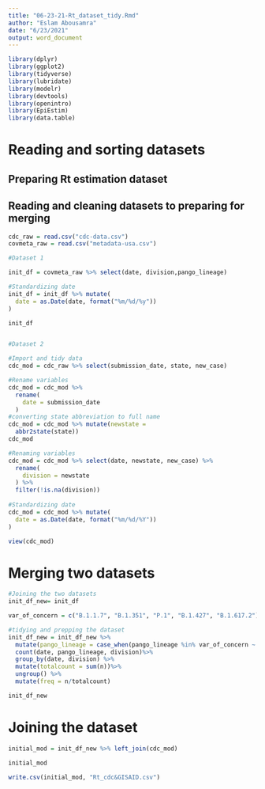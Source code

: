 ```yaml
---
title: "06-23-21-Rt_dataset_tidy.Rmd"
author: "Eslam Abousamra"
date: "6/23/2021"
output: word_document
---
```


```r
library(dplyr)
library(ggplot2)
library(tidyverse)
library(lubridate)
library(modelr)
library(devtools)
library(openintro)
library(EpiEstim)
library(data.table)

```



# Reading and sorting datasets
## Preparing Rt estimation dataset

## Reading and cleaning datasets to preparing for merging 


```r
cdc_raw = read.csv("cdc-data.csv")
covmeta_raw = read.csv("metadata-usa.csv")
```

```r
#Dataset 1

init_df = covmeta_raw %>% select(date, division,pango_lineage)

#Standardizing date
init_df = init_df %>% mutate(
  date = as.Date(date, format("%m/%d/%y"))
) 

init_df


#Dataset 2

#Import and tidy data
cdc_mod = cdc_raw %>% select(submission_date, state, new_case)

#Rename variables
cdc_mod = cdc_mod %>% 
  rename(
    date = submission_date
  )
#converting state abbreviation to full name
cdc_mod = cdc_mod %>% mutate(newstate =
  abbr2state(state))
cdc_mod

#Renaming variables
cdc_mod = cdc_mod %>% select(date, newstate, new_case) %>%
  rename(
    division = newstate
  ) %>%
  filter(!is.na(division))
  
#Standardizing date
cdc_mod = cdc_mod %>% mutate(
  date = as.Date(date, format("%m/%d/%Y"))
) 

view(cdc_mod)

```


# Merging two datasets 


```r
#Joining the two datasets
init_df_new= init_df

var_of_concern = c("B.1.1.7", "B.1.351", "P.1", "B.1.427", "B.1.617.2")

#tidying and prepping the dataset
init_df_new = init_df_new %>%
  mutate(pango_lineage = case_when(pango_lineage %in% var_of_concern ~ pango_lineage, TRUE ~ "other")) %>%
  count(date, pango_lineage, division)%>%
  group_by(date, division) %>%
  mutate(totalcount = sum(n))%>% 
  ungroup() %>% 
  mutate(freq = n/totalcount) 

init_df_new 
```




# Joining the dataset
```r


initial_mod = init_df_new %>% left_join(cdc_mod) 

initial_mod

write.csv(initial_mod, "Rt_cdc&GISAID.csv")

```



















